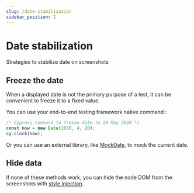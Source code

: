 ```yaml
---
slug: /date-stabilization
sidebar_position: 2
---
```


# Date stabilization

Strategies to stabilize date on screenshots

## Freeze the date

When a displayed date is not the primary purpose of a test, it can be convenient to freeze it to a fixed value.

You can use your end-to-end testing framework native command :

```js
/* Cypress command to freeze date to 20 May 2030 */
const now = new Date(2030, 4, 20);
cy.clock(now);
```

Or you can use an external library, like [MockDate](https://github.com/boblauer/MockDate), to mock the current date.

## Hide data

If none of these methods work, you can hide the node DOM from the screenshots with [style injection](/style-injection).
